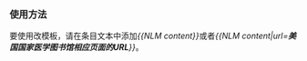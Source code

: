 {{Documentation subpage}}
<!-- PLEASE ADD CATEGORIES AND INTERWIKIS AT THE BOTTOM OF THIS PAGE -->

=== 使用方法 ===
要使用改模板，请在条目文本中添加''<nowiki>{{NLM content}}</nowiki>''或者''<nowiki>{{NLM content|url=</nowiki>'''美国国家医学图书馆相应页面的URL'''}}''。
<!--
''This template will categorize articles that include it into [[:Category:Wikipedia articles incorporating text from the United States National Library of Medicine]].''
-->

<includeonly>
<!-- CATEGORIES AND INTERWIKIS BELOW THIS LINE PLEASE -->
[[Category:美国政府文档相关模板|{{PAGENAME}}]]
</includeonly>